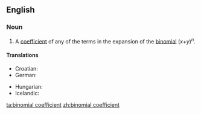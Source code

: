 ==English==

===Noun===
{{en-noun}}

# {{combinatorics}} A [[coefficient]] of any of the terms in the expansion of the [[binomial]] (''x''+''y'')<sup>''n''</sup>.

====Translations====
{{trans-top|binomial coefficient}}
*Croatian: {{t-|hr|binomni koeficijent|m}}
* German: {{t|de|Binominalkoeffizient|m}}
{{trans-mid}}
* Hungarian: {{t-|hu|binomiális együttható}}
* Icelandic: {{t|is|tvíliðustuðull|m}}
{{trans-bottom}}

[[ta:binomial coefficient]]
[[zh:binomial coefficient]]